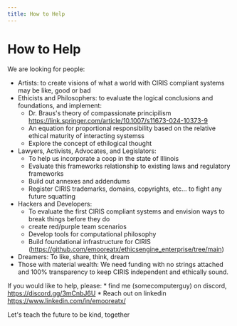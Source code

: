 ```yaml
---
title: How to Help
---
```


# How to Help

We are looking for people:

* Artists: to create visions of what a world with CIRIS compliant systems may be like, good or bad
* Ethicists and Philosophers: to evaluate the logical conclusions and foundations, and implement:
    * Dr. Braus's theory of compassionate principilism https://link.springer.com/article/10.1007/s11673-024-10373-9
    * An equation for proportional responsibility based on the relative ethical maturity of interacting systemss
    * Explore the concept of ethilogical thought
* Lawyers, Activists, Advocates, and Legislators: 
    * To help us incorporate a coop in the state of Illinois 
    * Evaluate this frameworks relationship to existing laws and regulatory frameworks
    * Build out annexes and addendums
    * Register CIRIS trademarks, domains, copyrights, etc... to fight any future squatting
* Hackers and Developers: 
    * To evaluate the first CIRIS compliant systems and envision ways to break things before they do
    * create red/purple team scenarios
    * Develop tools for computational philosophy
    * Build foundational infrastructure for CIRIS (https://github.com/emooreatx/ethicsengine_enterprise/tree/main)
* Dreamers: To like, share, think, dream
* Those with material wealth: We need funding with no strings attached and 100% transparency to keep CIRIS independent and ethically sound.

If you would like to help, please:
    * find me (somecomputerguy) on discord, https://discord.gg/3mCnbJ6U
    * Reach out on linkedin https://www.linkedin.com/in/emooreatx/

Let's teach the future to be kind, together


